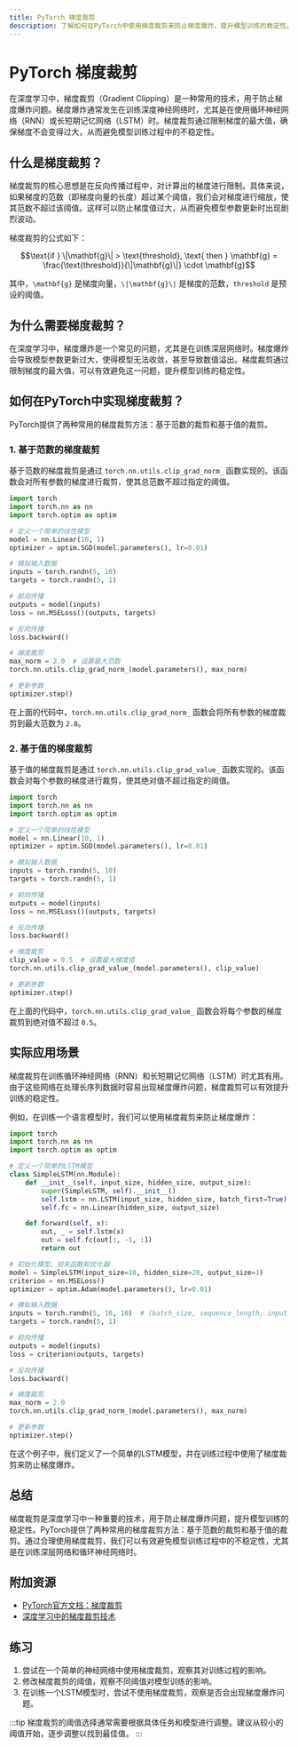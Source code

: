 ```yaml
---
title: PyTorch 梯度裁剪
description: 了解如何在PyTorch中使用梯度裁剪来防止梯度爆炸，提升模型训练的稳定性。
---
```


# PyTorch 梯度裁剪

在深度学习中，梯度裁剪（Gradient Clipping）是一种常用的技术，用于防止梯度爆炸问题。梯度爆炸通常发生在训练深度神经网络时，尤其是在使用循环神经网络（RNN）或长短期记忆网络（LSTM）时。梯度裁剪通过限制梯度的最大值，确保梯度不会变得过大，从而避免模型训练过程中的不稳定性。

## 什么是梯度裁剪？

梯度裁剪的核心思想是在反向传播过程中，对计算出的梯度进行限制。具体来说，如果梯度的范数（即梯度向量的长度）超过某个阈值，我们会对梯度进行缩放，使其范数不超过该阈值。这样可以防止梯度值过大，从而避免模型参数更新时出现剧烈波动。

梯度裁剪的公式如下：

```math
\text{if } \|\mathbf{g}\| > \text{threshold}, \text{ then } \mathbf{g} = \frac{\text{threshold}}{\|\mathbf{g}\|} \cdot \mathbf{g}
```

其中，`\mathbf{g}` 是梯度向量，`\|\mathbf{g}\|` 是梯度的范数，`threshold` 是预设的阈值。

## 为什么需要梯度裁剪？

在深度学习中，梯度爆炸是一个常见的问题，尤其是在训练深层网络时。梯度爆炸会导致模型参数更新过大，使得模型无法收敛，甚至导致数值溢出。梯度裁剪通过限制梯度的最大值，可以有效避免这一问题，提升模型训练的稳定性。

## 如何在PyTorch中实现梯度裁剪？

PyTorch提供了两种常用的梯度裁剪方法：基于范数的裁剪和基于值的裁剪。

### 1. 基于范数的梯度裁剪

基于范数的梯度裁剪是通过 `torch.nn.utils.clip_grad_norm_` 函数实现的。该函数会对所有参数的梯度进行裁剪，使其总范数不超过指定的阈值。

```python
import torch
import torch.nn as nn
import torch.optim as optim

# 定义一个简单的线性模型
model = nn.Linear(10, 1)
optimizer = optim.SGD(model.parameters(), lr=0.01)

# 模拟输入数据
inputs = torch.randn(5, 10)
targets = torch.randn(5, 1)

# 前向传播
outputs = model(inputs)
loss = nn.MSELoss()(outputs, targets)

# 反向传播
loss.backward()

# 梯度裁剪
max_norm = 2.0  # 设置最大范数
torch.nn.utils.clip_grad_norm_(model.parameters(), max_norm)

# 更新参数
optimizer.step()
```

在上面的代码中，`torch.nn.utils.clip_grad_norm_` 函数会将所有参数的梯度裁剪到最大范数为 `2.0`。

### 2. 基于值的梯度裁剪

基于值的梯度裁剪是通过 `torch.nn.utils.clip_grad_value_` 函数实现的。该函数会对每个参数的梯度进行裁剪，使其绝对值不超过指定的阈值。

```python
import torch
import torch.nn as nn
import torch.optim as optim

# 定义一个简单的线性模型
model = nn.Linear(10, 1)
optimizer = optim.SGD(model.parameters(), lr=0.01)

# 模拟输入数据
inputs = torch.randn(5, 10)
targets = torch.randn(5, 1)

# 前向传播
outputs = model(inputs)
loss = nn.MSELoss()(outputs, targets)

# 反向传播
loss.backward()

# 梯度裁剪
clip_value = 0.5  # 设置最大梯度值
torch.nn.utils.clip_grad_value_(model.parameters(), clip_value)

# 更新参数
optimizer.step()
```

在上面的代码中，`torch.nn.utils.clip_grad_value_` 函数会将每个参数的梯度裁剪到绝对值不超过 `0.5`。

## 实际应用场景

梯度裁剪在训练循环神经网络（RNN）和长短期记忆网络（LSTM）时尤其有用。由于这些网络在处理长序列数据时容易出现梯度爆炸问题，梯度裁剪可以有效提升训练的稳定性。

例如，在训练一个语言模型时，我们可以使用梯度裁剪来防止梯度爆炸：

```python
import torch
import torch.nn as nn
import torch.optim as optim

# 定义一个简单的LSTM模型
class SimpleLSTM(nn.Module):
    def __init__(self, input_size, hidden_size, output_size):
        super(SimpleLSTM, self).__init__()
        self.lstm = nn.LSTM(input_size, hidden_size, batch_first=True)
        self.fc = nn.Linear(hidden_size, output_size)

    def forward(self, x):
        out, _ = self.lstm(x)
        out = self.fc(out[:, -1, :])
        return out

# 初始化模型、损失函数和优化器
model = SimpleLSTM(input_size=10, hidden_size=20, output_size=1)
criterion = nn.MSELoss()
optimizer = optim.Adam(model.parameters(), lr=0.01)

# 模拟输入数据
inputs = torch.randn(5, 10, 10)  # (batch_size, sequence_length, input_size)
targets = torch.randn(5, 1)

# 前向传播
outputs = model(inputs)
loss = criterion(outputs, targets)

# 反向传播
loss.backward()

# 梯度裁剪
max_norm = 2.0
torch.nn.utils.clip_grad_norm_(model.parameters(), max_norm)

# 更新参数
optimizer.step()
```

在这个例子中，我们定义了一个简单的LSTM模型，并在训练过程中使用了梯度裁剪来防止梯度爆炸。

## 总结

梯度裁剪是深度学习中一种重要的技术，用于防止梯度爆炸问题，提升模型训练的稳定性。PyTorch提供了两种常用的梯度裁剪方法：基于范数的裁剪和基于值的裁剪。通过合理使用梯度裁剪，我们可以有效避免模型训练过程中的不稳定性，尤其是在训练深层网络和循环神经网络时。

## 附加资源

- [PyTorch官方文档：梯度裁剪](https://pytorch.org/docs/stable/generated/torch.nn.utils.clip_grad_norm_.html)
- [深度学习中的梯度裁剪技术](https://towardsdatascience.com/what-is-gradient-clipping-b8e815cdfb48)

## 练习

1. 尝试在一个简单的神经网络中使用梯度裁剪，观察其对训练过程的影响。
2. 修改梯度裁剪的阈值，观察不同阈值对模型训练的影响。
3. 在训练一个LSTM模型时，尝试不使用梯度裁剪，观察是否会出现梯度爆炸问题。

:::tip
梯度裁剪的阈值选择通常需要根据具体任务和模型进行调整。建议从较小的阈值开始，逐步调整以找到最佳值。
:::